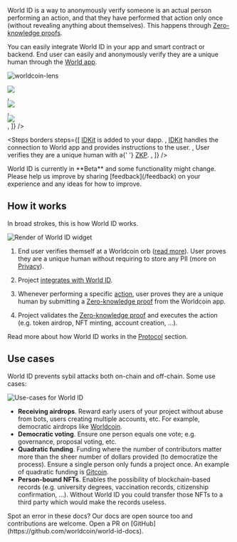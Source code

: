 
World ID is a way to anonymously verify someone is an actual person performing an action, and that they have performed that action only once (without revealing anything about themselves). This happens through [Zero-knowledge proofs](/advanced/zero-knowledge-proofs).

You can easily integrate World ID in your app and smart contract or backend. End user can easily and anonymously verify they are a unique human through the [World app](https://worldcoin.org/download).

![worldcoin-lens](/images/docs/introduction/worldcoin-lens.png)

<div className="grid gap-y-4">
  <Steps
    steps={[
      <div className="align-middle">
        <img
          src="/images/docs/introduction/widget-light.jpg"
          className="block"
        />
      </div>,
      <div className="align-middle">
        <img
          src="/images/docs/introduction/drawer.jpg"
          className="block"
        />
      </div>,
      <div className="align-middle">
        <img
          src="/images/docs/introduction/drawer-verified.jpg"
          className="block"
        />
      </div>,
    ]}
  />

  <Steps
    borders
    steps={[
      <span>
       <a href="/idkit">IDKit</a> is added to your dapp.
      </span>,
      <span>
        <a href="/idkit">IDKit</a> handles the connection to World app and
        provides instructions to the user.
      </span>,
      <span>
        User verifies they are a unique human with a{' '}
        <a href="/advanced/zero-knowledge-proofs">ZKP</a>.
      </span>,
    ]}
  />
</div>

<Callout title="FYI">
  World ID is currently in **Beta** and some functionality might change. Please
  help us improve by sharing [feedback](/feedback) on your experience and any
  ideas for how to improve.
</Callout>

## How it works

In broad strokes, this is how World ID works.

<img
  src="/images/docs/introduction/how-it-works-light.svg"
  className="block"
  alt="Render of World ID widget"
/>

1. End user verifies themself at a Worldcoin orb ([read more](https://worldcoin.org/how-the-launch-works)). User proves they are a unique human without requiring to store any PII (more on [Privacy](/about/privacy)).

2. Project [integrates with World ID](/quick-start).

3. Whenever performing a specific [action](/about/protocol#what-are-actions), user proves they are a unique human by submitting a [Zero-knowledge proof](/docs/advanced/zero-knowledge-proofs) from the Worldcoin app.

4. Project validates the [Zero-knowledge proof](/advanced/zero-knowledge-proofs) and executes the action (e.g. token airdrop, NFT minting, account creation, ...).

Read more about how World ID works in the [Protocol](/about/protocol) section.

## Use cases

World ID prevents sybil attacks both on-chain and off-chain. Some use cases:

<img
  src="/images/docs/introduction/use-cases.svg"
  className="block"
  alt="Use-cases for World ID"
/>

<div className="sr-only">

- **Receiving airdrops**. Reward early users of your project without abuse
  from bots, users creating multiple accounts, etc. For example, democratic
  airdrops like [Worldcoin](https://worldcoin.org).
- **Democratic voting**.
  Ensure one person equals one vote; e.g. governance, proposal voting, etc.
- **Quadratic funding**. Funding where the number of contributors matter more
  than the sheer number of dollars provided (to democratize the process). Ensure
  a single person only funds a project once. An example of quadratic funding is
  [Gitcoin](https://gitcoin.co/blog/gitcoin-grants-quadratic-funding-for-the-world/).
- **Person-bound NFTs**. Enables the possibility of blockchain-based records
  (e.g. university degrees, vaccination records, citizenship confirmation, ...).
  Without World ID you could transfer those NFTs to a third party which would
  make the records useless.

</div>

<Callout>
  Spot an error in these docs? Our docs are open source too and contributions
  are welcome. Open a PR on
  [GitHub](https://github.com/worldcoin/world-id-docs).
</Callout>
